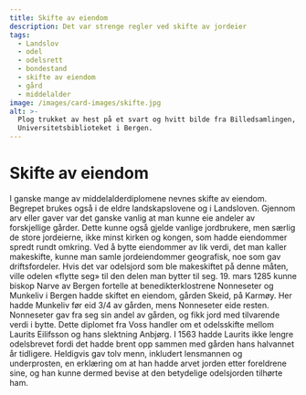 ```yaml
---
title: Skifte av eiendom
description: Det var strenge regler ved skifte av jordeier
tags:
  - Landslov
  - odel
  - odelsrett
  - bondestand
  - skifte av eiendom
  - gård
  - middelalder
image: /images/card-images/skifte.jpg
alt: >-
  Plog trukket av hest på et svart og hvitt bilde fra Billedsamlingen,
  Universitetsbiblioteket i Bergen.
---
```



# Skifte av eiendom

<Container stil="initial side">
    I ganske mange av middelalderdiplomene nevnes skifte av eiendom. Begrepet brukes også i de eldre landskapslovene og i Landsloven. Gjennom arv eller gaver var det ganske vanlig at man kunne eie andeler av forskjellige gårder. Dette kunne også gjelde vanlige jordbrukere, men særlig de store jordeierne, ikke minst kirken og kongen, som hadde eiendommer spredt rundt omkring. Ved å bytte eiendommer av lik verdi, det man kaller makeskifte, kunne man samle jordeiendommer geografisk, noe som gav driftsfordeler. Hvis det var odelsjord som ble makeskiftet på denne måten, ville odelen «flytte seg» til den delen man bytter til seg. 19. mars 1285 kunne biskop Narve av Bergen fortelle at benedikterklostrene Nonneseter og Munkeliv i Bergen hadde skiftet en eiendom, gården Skeid, på Karmøy. Her hadde Munkeliv før eid 3/4 av gården, mens Nonneseter eide resten. Nonneseter gav fra seg sin andel av gården, og fikk jord med tilvarende verdi i bytte.
</Container>

<Work id="ubb-diplom-0257" marcus="https://marcus.uib.no/instance/charter/ubb-diplom-0257.html">
Dette diplomet fra Voss handler om et odelsskifte mellom Laurits Eilifsson og hans slektning Anbjørg. I 1563 hadde Laurits ikke lengre odelsbrevet fordi det hadde brent opp sammen med gården hans halvannet år tidligere. Heldigvis gav tolv menn, inkludert lensmannen og underprosten, en erklæring om at han hadde arvet jorden etter foreldrene sine, og han kunne dermed bevise at den betydelige odelsjorden tilhørte ham.
</Work>

